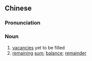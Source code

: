 {{also|余额}}
==Chinese==
{{zh-forms|s=余额}}

===Pronunciation===
{{zh-pron
|m=yú'é
|c=jyu4 ngaak2
|mn=qz:îr-gia̍h/tw,xm:û-gia̍h/twvk,zz:î-gia̍h
|cat=n
}}

===Noun===
{{zh-noun}}

# [[vacancy|vacancies]] yet to be filled
# [[remaining]] [[sum]]; [[balance]]; [[remainder]]